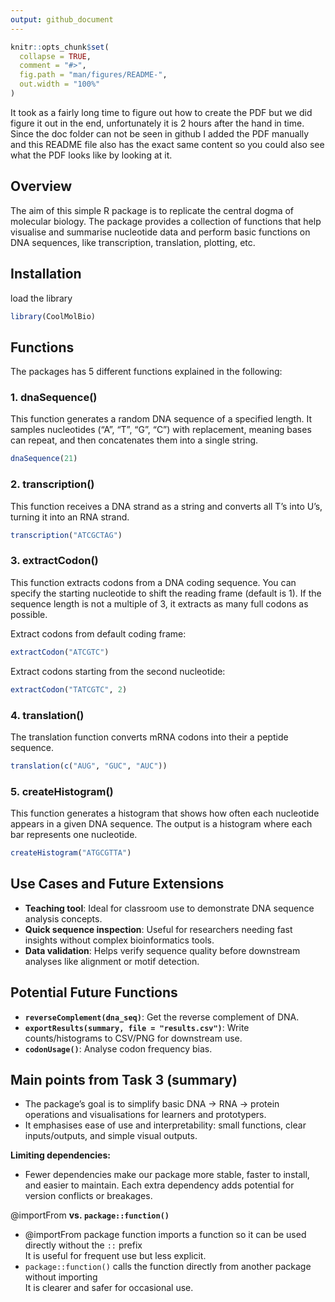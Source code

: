 ```yaml
---
output: github_document
---
```


<!-- README.md is generated from README.Rmd. Please edit that file -->

```r
knitr::opts_chunk$set(
  collapse = TRUE,
  comment = "#>",
  fig.path = "man/figures/README-",
  out.width = "100%"
)
```

It took as a fairly long time to figure out how to create the PDF but we did figure it out in the end, unfortunately it is 2 hours after the hand in time. Since the doc folder can not be seen in github I added the PDF manually and this README file also has the exact same content so you could also see what the PDF looks like by looking at it.

## Overview

The aim of this simple R package is to replicate the central dogma of molecular biology. The package provides a collection of functions that help visualise and summarise nucleotide data and perform basic functions on DNA sequences, like transcription, translation, plotting, etc.

## Installation

load the library

```r
library(CoolMolBio)
```

## Functions

The packages has 5 different functions explained in the following:

### 1. dnaSequence()

This function generates a random DNA sequence of a specified length. It samples nucleotides ("A", "T", "G", "C") with replacement, meaning bases can repeat, and then concatenates them into a single string.

```r
dnaSequence(21)
```

### 2. transcription()

This function receives a DNA strand as a string and converts all T's into U's, turning it into an RNA strand.

```r
transcription("ATCGCTAG")
```

### 3. extractCodon()

This function extracts codons from a DNA coding sequence. You can specify the starting nucleotide to shift the reading frame (default is 1). If the sequence length is not a multiple of 3, it extracts as many full codons as possible.

Extract codons from default coding frame:

```r
extractCodon("ATCGTC")
```

Extract codons starting from the second nucleotide:

```r
extractCodon("TATCGTC", 2)
```

### 4. translation()

The translation function converts mRNA codons into their a peptide sequence.

```r
translation(c("AUG", "GUC", "AUC"))
```

### 5. createHistogram()

This function generates a histogram that shows how often each nucleotide appears in a given DNA sequence. The output is a histogram where each bar represents one nucleotide.

```r
createHistogram("ATGCGTTA")
```

## Use Cases and Future Extensions

-   **Teaching tool**: Ideal for classroom use to demonstrate DNA sequence analysis concepts.
-   **Quick sequence inspection**: Useful for researchers needing fast insights without complex bioinformatics tools.
-   **Data validation**: Helps verify sequence quality before downstream analyses like alignment or motif detection.

## Potential Future Functions

-   **`reverseComplement(dna_seq)`**: Get the reverse complement of DNA.
-   **`exportResults(summary, file = "results.csv")`**: Write counts/histograms to CSV/PNG for downstream use.
-   **`codonUsage()`**: Analyse codon frequency bias.

## Main points from Task 3 (summary)

-   The package’s goal is to simplify basic DNA → RNA → protein operations and visualisations for learners and prototypers.
-   It emphasises ease of use and interpretability: small functions, clear inputs/outputs, and simple visual outputs.

**Limiting dependencies:**

-   Fewer dependencies make our package more stable, faster to install, and easier to maintain. Each extra dependency adds potential for version conflicts or breakages.

@importFrom **vs. `package::function()`**

-   @importFrom package function imports a function so it can be used directly without the `::` prefix\
    It is useful for frequent use but less explicit.
-   `package::function()` calls the function directly from another package without importing\
    It is clearer and safer for occasional use.
